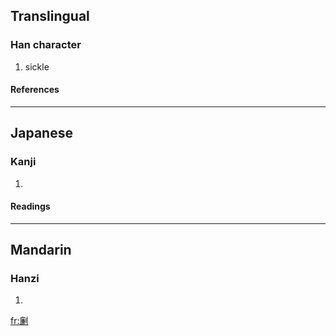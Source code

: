 {{see|鐮}}

==Translingual==
===Han character===
{{Han char|rn=18|rad=刀|as=13|sn=15|four=|canj=戈金中弓 (ICLN)}}
# sickle
====References====
{{Han ref|kx=0144.310|dkj=02215|hdz=10360.010|uh=5286|ud=21126}}
----
==Japanese==
===Kanji===
{{ja-kanji|grade=|rs=刀13}}
# {{defn|Japanese}} 
====Readings====
{{ja-readings|on=[[れん]] (ren)|kun=[[かま]] (kama)}}
----
==Mandarin==
===Hanzi===
{{cmn-hanzi|pin=[[lián]] (lian2)|wg=lien<sup>2</sup>}}
# {{defn|Mandarin}}

[[fr:劆]]